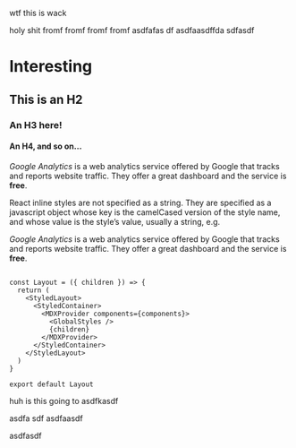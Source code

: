
wtf
this is wack

holy shit 
fromf
fromf
fromf
fromf
asdfafas
df
asdfaasdffda
sdfasdf

# Interesting

## This is an H2

### An H3 here!

#### An H4, and so on...

*Google Analytics* is a web analytics service offered by Google that tracks and reports website traffic. 
They offer a great dashboard and the service is **free**.

React inline styles are not specified as a string. 
They are specified as a javascript object whose key is the camelCased version of the style name, 
and whose value is the style’s value, usually a string, e.g.

*Google Analytics* is a web analytics service offered by Google that tracks and reports website traffic. 
They offer a great dashboard and the service is **free**.


```tsx:title=src/components/code.tsx {7-9}

const Layout = ({ children }) => {
  return (
    <StyledLayout>
      <StyledContainer>
        <MDXProvider components={components}>
          <GlobalStyles />
          {children}
        </MDXProvider>
      </StyledContainer>
    </StyledLayout>
  )
}

export default Layout
```

huh is this going to asdfkasdf

asdfa
sdf
asdfaasdf



asdfasdf